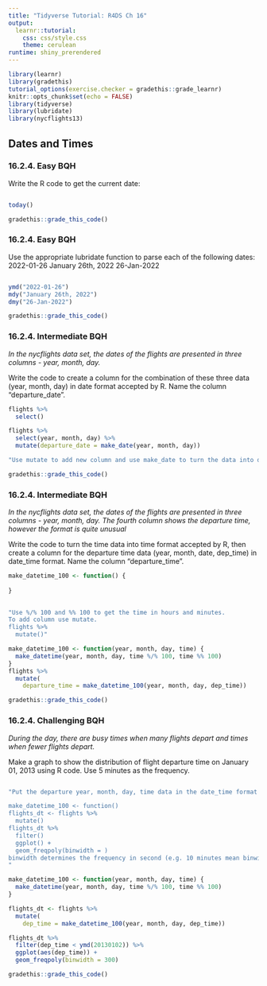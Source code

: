 ```yaml
---
title: "Tidyverse Tutorial: R4DS Ch 16"
output: 
  learnr::tutorial:
    css: css/style.css
    theme: cerulean
runtime: shiny_prerendered
---
```


```r
library(learnr)
library(gradethis)
tutorial_options(exercise.checker = gradethis::grade_learnr)
knitr::opts_chunk$set(echo = FALSE)
library(tidyverse)
library(lubridate)
library(nycflights13)
```


## Dates and Times

### 16.2.4. Easy BQH

Write the R code to get the current date:

```r

```

```r
today()
```

```r
gradethis::grade_this_code()
```

### 16.2.4. Easy BQH

Use the appropriate lubridate function to parse each of the following dates:
2022-01-26
January 26th, 2022
26-Jan-2022

```r

```

```r
ymd("2022-01-26")
mdy("January 26th, 2022")
dmy("26-Jan-2022")
```

```r
gradethis::grade_this_code()
```

### 16.2.4. Intermediate BQH

*In the nycflights data set, the dates of the flights are presented in three columns - year, month, day.*

Write the code to create a column for the combination of these three data (year, month, day) in date format accepted by R. Name the column "departure_date".

```r
flights %>% 
  select()
```

```r
flights %>% 
  select(year, month, day) %>% 
  mutate(departure_date = make_date(year, month, day))
```

```r
"Use mutate to add new column and use make_date to turn the data into date format"
```

```r
gradethis::grade_this_code()
```

### 16.2.4. Intermediate BQH

*In the nycflights data set, the dates of the flights are presented in three columns - year, month, day. The fourth column shows the departure time, however the format is quite unusual*

Write the code to turn the time data into time format accepted by R, then create a column for the departure time data (year, month, date, dep_time) in date_time format. Name the column "departure_time".

```r
make_datetime_100 <- function() {
  
}
  
```

```r
"Use %/% 100 and %% 100 to get the time in hours and minutes.
To add column use mutate.
flights %>% 
  mutate()"
```

```r
make_datetime_100 <- function(year, month, day, time) {
  make_datetime(year, month, day, time %/% 100, time %% 100)
}
flights %>% 
  mutate(
    departure_time = make_datetime_100(year, month, day, dep_time))
```

```r
gradethis::grade_this_code()
```

### 16.2.4. Challenging BQH

*During the day, there are busy times when many flights depart and times when fewer flights depart.*

Make a graph to show the distribution of flight departure time on January 01, 2013 using R code. Use 5 minutes as the frequency.

```r

```

```r
"Put the departure year, month, day, time data in the date_time format first, then make a graph with the date_time items.

make_datetime_100 <- function()
flights_dt <- flights %>% 
  mutate()
flights_dt %>% 
  filter()
  ggplot() + 
  geom_freqpoly(binwidth = ) 
binwidth determines the frequency in second (e.g. 10 minutes mean binwidth = 600)
"
```

```r
make_datetime_100 <- function(year, month, day, time) {
  make_datetime(year, month, day, time %/% 100, time %% 100)
}

flights_dt <- flights %>% 
  mutate(
    dep_time = make_datetime_100(year, month, day, dep_time))

flights_dt %>% 
  filter(dep_time < ymd(20130102)) %>% 
  ggplot(aes(dep_time)) + 
  geom_freqpoly(binwidth = 300) 

```



```r
gradethis::grade_this_code()
```
